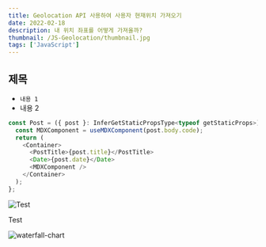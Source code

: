 ```yaml
---
title: Geolocation API 사용하여 사용자 현재위치 가져오기
date: 2022-02-18
description: 내 위치 좌표를 어떻게 가져올까?
thumbnail: /JS-Geolocation/thumbnail.jpg
tags: ['JavaScript']
---
```


## 제목

- `내용 1`
- 내용 2

```javascript
const Post = ({ post }: InferGetStaticPropsType<typeof getStaticProps>) => {
  const MDXComponent = useMDXComponent(post.body.code);
  return (
    <Container>
      <PostTitle>{post.title}</PostTitle>
      <Date>{post.date}</Date>
      <MDXComponent />
    </Container>
  );
};
```

![Test](/assets/Profile.jpg)

Test

![waterfall-chart](https://raw.githubusercontent.com/Songchangyeop/Blog/main/assets/Profile.jpg)
